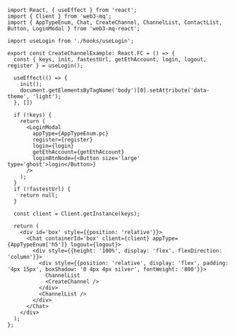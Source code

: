 ```tsx 
import React, { useEffect } from 'react';
import { Client } from 'web3-mq';
import { AppTypeEnum, Chat, CreateChannel, ChannelList, ContactList, Button, LoginModal } from 'web3-mq-react';

import useLogin from './hooks/useLogin';

export const CreateChannelExample: React.FC = () => {
  const { keys, init, fastestUrl, getEthAccount, login, logout, register } = useLogin();
  
  useEffect(() => {
    init();
    document.getElementsByTagName('body')[0].setAttribute('data-theme', 'light');
  }, [])

  if (!keys) {
    return (
      <LoginModal 
        appType={AppTypeEnum.pc}
        register={register}
        login={login}
        getEthAccount={getEthAccount}
        loginBtnNode={<Button size='large' type='ghost'>login</Button>}
      />
    );
  }
  if (!fastestUrl) {
    return null;
  }

  const client = Client.getInstance(keys);

  return (
    <div id='box' style={{position: 'relative'}}>
      <Chat containerId='box' client={client} appType={AppTypeEnum['h5']} logout={logout}>
        <div style={{height: '100%', display: 'flex', flexDirection: 'column'}}>
          <div style={{position: 'relative', display: 'flex', padding: '4px 15px', boxShadow: '0 4px 4px silver', fontWeight: '800'}}>
            ChannelList
            <CreateChannel />
          </div> 
          <ChannelList />
        </div>
      </Chat>
    </div>
  );
};
```